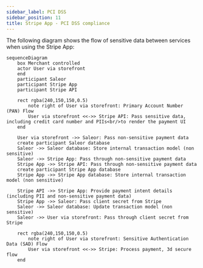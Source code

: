 ```yaml
---
sidebar_label: PCI DSS
sidebar_position: 11
title: Stripe App - PCI DSS compliance
---
```


The following diagram shows the flow of sensitive data between services when using the Stripe App:

```mermaid
sequenceDiagram
    box Merchant controlled
    actor User via storefront
    end
    participant Saleor
    participant Stripe App
    participant Stripe API

    rect rgba(240,150,150,0.5)
        note right of User via storefront: Primary Account Number (PAN) Flow
        User via storefront <<->> Stripe API: Pass sensitive data, including credit card number and PIIs<br/>to render the payment UI
    end

    User via storefront ->> Saleor: Pass non-sensitive payment data
    create participant Saleor database
    Saleor ->> Saleor database: Store internal transaction model (non sensitive)
    Saleor ->> Stripe App: Pass through non-sensitive payment data
    Stripe App ->> Stripe API: Pass through non-sensitive payment data
    create participant Stripe App database
    Stripe App ->> Stripe App database: Store internal transaction model (non sensitive)

    Stripe API ->> Stripe App: Provide payment intent details (including PII and non-sensitive payment data)
    Stripe App ->> Saleor: Pass client secret from Stripe
    Saleor ->> Saleor database: Update transaction model (non sensitive)
    Saleor ->> User via storefront: Pass through client secret from Stripe

    rect rgba(240,150,150,0.5)
        note right of User via storefront: Sensitive Authentication Data (SAD) Flow
        User via storefront <<->> Stripe: Process payment, 3d secure flow
    end
```